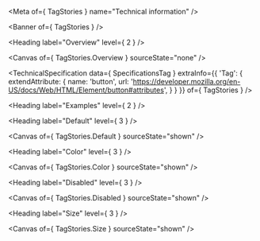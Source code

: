 
<Meta of={ TagStories } name="Technical information" />

<Banner of={ TagStories } />

<Heading label="Overview" level={ 2 } />

<Canvas of={ TagStories.Overview } sourceState="none" />

<TechnicalSpecification
  data={ SpecificationsTag }
  extraInfo={{
    'Tag': {
      extendAttribute: {
        name: 'button',
        url: 'https://developer.mozilla.org/en-US/docs/Web/HTML/Element/button#attributes',
      }
    }
  }}
  of={ TagStories } />

<Heading label="Examples" level={ 2 } />

<Heading label="Default" level={ 3 } />

<Canvas of={ TagStories.Default } sourceState="shown" />

<Heading label="Color" level={ 3 } />

<Canvas of={ TagStories.Color } sourceState="shown" />

<Heading label="Disabled" level={ 3 } />

<Canvas of={ TagStories.Disabled } sourceState="shown" />

<Heading label="Size" level={ 3 } />

<Canvas of={ TagStories.Size } sourceState="shown" />
